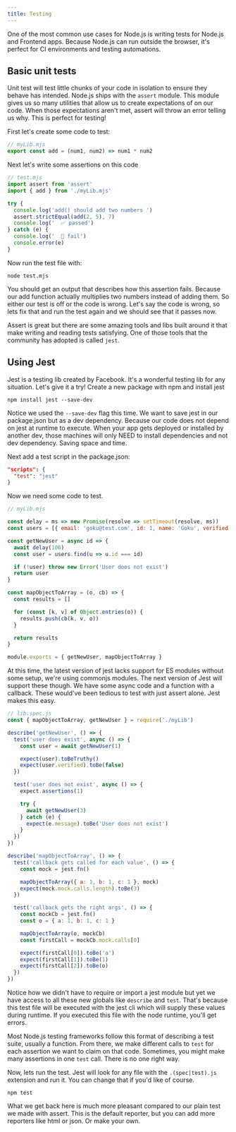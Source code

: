 ```yaml
---
title: Testing
---
```

One of the most common use cases for Node.js is writing tests for
Node.js and Frontend apps. Because Node.js can run outside the browser,
it's perfect for CI environments and testing automations.

## Basic unit tests
Unit test will test little chunks of your code in isolation
to ensure they behave has intended. Node.js ships with the `assert`
module. This module gives us so many utilities that allow us to create
expectations of on our code. When those expectations aren't met,
assert will throw an error telling us why. This is perfect for testing!

First let's create some code to test:
```js
// myLib.mjs
export const add = (num1, num2) => num1 * num2
```

Next let's write some assertions on this code
```js
// test.mjs
import assert from 'assert'
import { add } from './myLib.mjs'

try {
  console.log('add() should add two numbers ')
  assert.strictEqual(add(2, 5), 7)
  console.log('  ✅ passed')
} catch (e) {
  console.log('  🚫 fail')
  console.error(e)
}
```
Now run the test file with:

`node test.mjs`

You should get an output that describes how this assertion
fails. Because our add function actually multiplies two numbers
instead of adding them. So either our test is off or the
code is wrong. Let's say the code is wrong, so lets fix that
and run the test again and we should see that it passes now.

Assert is great but there are some amazing tools and libs built
around it that make writing and reading tests satisfying. One of
those tools that the community has adopted is called `jest`.

## Using Jest
Jest is a testing lib created by Facebook. It's a wonderful testing
lib for any situation. Let's give it a try! Create a new package with npm
and install jest

`npm install jest --save-dev`

Notice we used the `--save-dev` flag this time. We want to save jest in
our package.json but as a dev dependency. Because our code does not depend
on jest at runtime to execute. When your app gets deployed or installed by
another dev, those machines will only NEED to install dependencies and not
dev dependency. Saving space and time.

Next add a test script in the package.json:
```json
"scripts": {
  "test": "jest"
}
```

Now we need some code to test.

```js
// myLib.mjs

const delay = ms => new Promise(resolve => setTimeout(resolve, ms))
const users = [{ email: 'goku@test.com', id: 1, name: 'Goku', verified: false }]

const getNewUser = async id => {
  await delay(100)
  const user = users.find(u => u.id === id)

  if (!user) throw new Error('User does not exist')
  return user
}

const mapObjectToArray = (o, cb) => {
  const results = []

  for (const [k, v] of Object.entries(o)) {
    results.push(cb(k, v, o))
  }

  return results
}

module.exports = { getNewUser, mapObjectToArray }
```

At this time, the latest version of jest lacks support for ES modules without some
setup, we're using commonjs modules. The next version of Jest will support
these though. We have some async code and a function with a callback.
These would've been tedious to test with just assert alone. Jest makes this easy.

```js
// lib.spec.js
const { mapObjectToArray, getNewUser } = require('./myLib')

describe('getNewUser', () => {
  test('user does exist', async () => {
    const user = await getNewUser(1)

    expect(user).toBeTruthy()
    expect(user.verified).toBe(false)
  })

  test('user does not exist', async () => {
    expect.assertions(1)

    try {
      await getNewUser(3)
    } catch (e) {
      expect(e.message).toBe('User does not exist')
    }
  })
})

describe('mapObjectToArray', () => {
  test('callback gets called for each value', () => {
    const mock = jest.fn()

    mapObjectToArray({ a: 1, b: 1, c: 1 }, mock)
    expect(mock.mock.calls.length).toBe(3)
  })

  test('callback gets the right args', () => {
    const mockCb = jest.fn()
    const o = { a: 1, b: 1, c: 1 }

    mapObjectToArray(o, mockCb)
    const firstCall = mockCb.mock.calls[0]

    expect(firstCall[0]).toBe('a')
    expect(firstCall[1]).toBe(1)
    expect(firstCall[2]).toBe(o)
  })
})
```
Notice how we didn't have to require or import a jest module but yet
we have access to all these new globals like `describe` and `test`. That's
because this test file will be executed with the jest cli which will supply
these values during runtime. If you executed this file with the node runtime,
you'll get errors.

Most Node.js testing frameworks follow this format of describing a test suite, usually
a function. From there, we make different calls to `test` for each
assertion we want to claim on that code. Sometimes, you might make many
assertions in one `test` call. There is no one right way.

Now, lets run the test. Jest will look for any file with the `.(spec|test).js`
extension and run it. You can change that if you'd like of course.

`npm test`

What we get back here is much more pleasant compared to our plain test we made with
assert. This is the default reporter, but you can add more reporters like html
or json. Or make your own.
